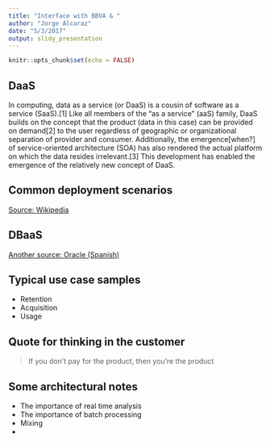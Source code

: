```yaml
---
title: "Interface with BBVA & "
author: "Jorge Alcaraz"
date: "5/3/2017"
output: slidy_presentation
---
```


```r
knitr::opts_chunk$set(echo = FALSE)
```

## DaaS

In computing, data as a service (or DaaS) is a cousin of software as a service (SaaS).[1] Like all members of the "as a service" (aaS) family, DaaS builds on the concept that the product (data in this case) can be provided on demand[2] to the user regardless of geographic or organizational separation of provider and consumer. Additionally, the emergence[when?] of service-oriented architecture (SOA) has also rendered the actual platform on which the data resides irrelevant.[3] This development has enabled the emergence of the relatively new concept of DaaS.

## Common deployment scenarios




[Source: Wikipedia](https://en.wikipedia.org/wiki/Data_as_a_service)

## DBaaS



[Another source: Oracle (Spanish)](http://www.oracle.com/technetwork/es/articles/cloudcomp/oracle-cloud-dbaas-2877305-esa.html)


## Typical use case samples

* Retention
* Acquisition
* Usage


## Quote for thinking in the customer

> If you don't pay for the product, then you're the product

## Some architectural notes

* The importance of real time analysis
* The importance of batch processing
* Mixing
* 
